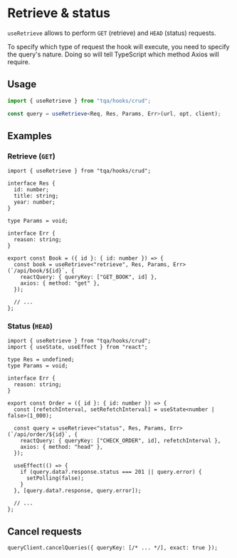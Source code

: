 # Retrieve & status

`useRetrieve` allows to perform `GET` (retrieve) and `HEAD` (status) requests.

To specify which type of request the hook will execute, you need to specify the
query's nature. Doing so will tell TypeScript which method Axios will require.

## Usage

```ts filename="TypeScript"
import { useRetrieve } from "tqa/hooks/crud";

const query = useRetrieve<Req, Res, Params, Err>(url, opt, client);
```

## Examples

### Retrieve (`GET`)

```tsx filename="TypeScript (TSX)"
import { useRetrieve } from "tqa/hooks/crud";

interface Res {
  id: number;
  title: string;
  year: number;
}

type Params = void;

interface Err {
  reason: string;
}

export const Book = ({ id }: { id: number }) => {
  const book = useRetrieve<"retrieve", Res, Params, Err>(`/api/book/${id}`, {
    reactQuery: { queryKey: ["GET_BOOK", id] },
    axios: { method: "get" },
  });

  // ...
};
```

### Status (`HEAD`)

```tsx filename="TypeScript (TSX)"
import { useRetrieve } from "tqa/hooks/crud";
import { useState, useEffect } from "react";

type Res = undefined;
type Params = void;

interface Err {
  reason: string;
}

export const Order = ({ id }: { id: number }) => {
  const [refetchInterval, setRefetchInterval] = useState<number | false>(1_000);

  const query = useRetrieve<"status", Res, Params, Err>(`/api/order/${id}`, {
    reactQuery: { queryKey: ["CHECK_ORDER", id], refetchInterval },
    axios: { method: "head" },
  });

  useEffect(() => {
    if (query.data?.response.status === 201 || query.error) {
      setPolling(false);
    }
  }, [query.data?.response, query.error]);

  // ...
};
```

## Cancel requests

```tsx filename="TypeScript"
queryClient.cancelQueries({ queryKey: [/* ... */], exact: true });
```
